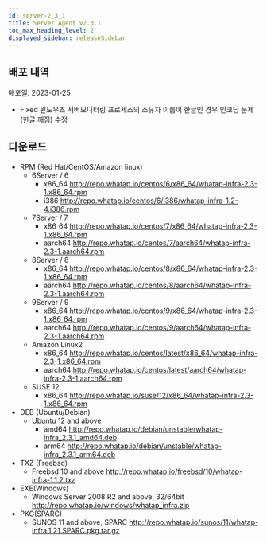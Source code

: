 ```yaml
---
id: server-2_3_1
title: Server Agent v2.3.1
toc_max_heading_level: 2
displayed_sidebar: releaseSidebar
---
```



## 배포 내역

배포일: 2023-01-25

- <Status>Fixed</Status> 윈도우즈 서버모니터링 프로세스의 소유자 이름이 한글인 경우 인코딩 문제(한글 깨짐) 수정 


## 다운로드

- RPM (Red Hat/CentOS/Amazon linux)
    - 6Server / 6
        - x86_64 http://repo.whatap.io/centos/6/x86_64/whatap-infra-2.3-1.x86_64.rpm
        - i386 http://repo.whatap.io/centos/6/i386/whatap-infra-1.2-4.i386.rpm
    - 7Server / 7
        - x86_64 http://repo.whatap.io/centos/7/x86_64/whatap-infra-2.3-1.x86_64.rpm
        - aarch64 http://repo.whatap.io/centos/7/aarch64/whatap-infra-2.3-1.aarch64.rpm
    - 8Server / 8
        - x86_64 http://repo.whatap.io/centos/8/x86_64/whatap-infra-2.3-1.x86_64.rpm
        - aarch64 http://repo.whatap.io/centos/8/aarch64/whatap-infra-2.3-1.aarch64.rpm
    - 9Server / 9
        - x86_64 http://repo.whatap.io/centos/9/x86_64/whatap-infra-2.3-1.x86_64.rpm
        - aarch64 http://repo.whatap.io/centos/9/aarch64/whatap-infra-2.3-1.aarch64.rpm
    - Amazon Linux2
        - x86_64 http://repo.whatap.io/centos/latest/x86_64/whatap-infra-2.3-1.x86_64.rpm
        - aarch64 http://repo.whatap.io/centos/latest/aarch64/whatap-infra-2.3-1.aarch64.rpm
    - SUSE 12
        - x86_64 http://repo.whatap.io/suse/12/x86_64/whatap-infra-2.3-1.x86_64.rpm
- DEB (Ubuntu/Debian)
    - Ubuntu 12 and above
        - amd64 http://repo.whatap.io/debian/unstable/whatap-infra_2.3.1_amd64.deb
        - arm64 http://repo.whatap.io/debian/unstable/whatap-infra_2.3.1_arm64.deb
- TXZ (Freebsd)
    - Freebsd 10 and above http://repo.whatap.io/freebsd/10/whatap-infra-1.1.2.txz
- EXE(Windows)
    - Windows Server 2008 R2 and above, 32/64bit http://repo.whatap.io/windows/whatap_infra.zip
- PKG(SPARC)
    - SUNOS 11 and above, SPARC http://repo.whatap.io/sunos/11/whatap-infra.1.21.SPARC.pkg.tar.gz